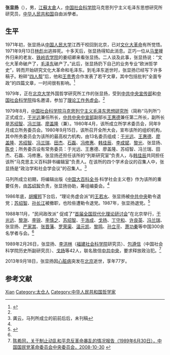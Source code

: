 {{Otheruses|other=名为张显扬的其他人物|张显扬}}
{{Infobox person
| 姓名     = 张显扬
| 图像     = 
| 图像大小 = 
| 出生日期 = {{Birth date|1936|10|1}}
| 出生地   = {{ROC}}[[江苏省|江苏省]]
| 死亡日期 = {{Death date and age|2013|9|18|1936|10|1}}
| 死亡地   = {{CHN}}[[北京市|北京市]]
| 国籍     = {{PRC}}
| 籍贯     = {{PRC}}[[江蘇省|江蘇省]]
| 父母     = 
}}
'''张显扬'''（{{bd|1936年|10月1日|2013年|9月18日|catIdx=Zhang}}），男，[[江蘇|江蘇]][[太倉|太倉]]人，[[中国社会科学院|中国社会科学院]]马克思列宁主义毛泽东思想研究所研究员，[[中华人民共和国|中华人民共和国]]自由派學者。

== 生平 ==
1971年初，张显扬从[[中国人民大学|中国人民大学]]江西干校回到北京，已对[[文化大革命|文化大革命]]有所觉悟。1971年9月13日[[林彪|林彪]]出逃摔死。十多天后，张显扬得知此消息。正巧一位从[[马里|马里]]援外归来的老友、[[铁岭农学院|铁岭农学院]]的姜绍卿来看张显扬。二人谈及此事，张显扬说：“文化大革命破产了，[[毛泽东|毛泽东]]破产了。”此后，张显扬扔下自己的业务专业“欧洲哲学史”，转而开始研究文化大革命和毛泽东。到毛泽东逝世时，张显扬已经写下许多稿子。粉碎“[[四人帮|四人帮]]”后，他和[[王贵秀|王贵秀]]合作发表了若干文章，其中包括批判“全面专政”的四篇文章，一时间很有影响。<ref name=zxy>{{Cite web |url=http://www.aisixiang.com/data/67379.html |title=张显扬，“四项基本原则”的由来——理论工作务虚会的前前后后，爱思想，2013-09-05 |access-date=2013-09-20 |archive-date=2021-04-12 |archive-url=https://web.archive.org/web/20210412014309/http://www.aisixiang.com/data/67379.html }}</ref>

1979年，正在[[北京大学|北京大学]]外国哲学研究所工作的张显扬，受到[[中共中央宣传部|中共中央宣传部]]和[[中国社会科学院|中国社会科学院]]指名邀请，参加了[[理论工作务虚会|理论工作务虚会]]。<ref name=zxy/>

1979年8月，[[中国社会科学院马克思列宁主义毛泽东思想研究所|中国社会科学院马克思列宁主义毛泽东思想研究所]]（简称“马列所”）正式成立，[[于光远|于光远]]兼任所长，[[中共中央中宣部|中共中央中宣部]]副部长[[王惠德|王惠德]]兼任第二所长，副所长是[[苏绍智|苏绍智]]、[[冯兰瑞|冯兰瑞]]、[[廖盖隆|廖盖隆]]（兼）。1980年4月，该所成立所学术委员会，同年9月成立所务委员会。1980年9月15日，该所召开全所大会，宣布该所的组织机构，其中所务委员会为该所的最高权力机构，由13名委员组成：[[于光远|于光远]]、[[王惠德|王惠德]]、[[廖盖隆|廖盖隆]]、[[苏绍智|苏绍智]]、[[冯兰瑞|冯兰瑞]]、[[田杰|田杰]]、[[石磊|石磊]]、[[冯修惠|冯修惠]]、[[韩佳辰|韩佳辰]]、[[李成斌|李成斌]]、[[黎光|黎光]]、张显扬、[[陈步|陈步]]；所务委员设有常务委员：于光远、王惠德、廖盖隆、苏绍智、冯兰瑞、田杰、石磊、冯修惠。张显扬还担任该所的“列斯研究室”负责人，与[[韩佳辰|韩佳辰]]共同担任该所“马克思主义百科辞书编辑室”负责人。在该所的四个学术会议的召集人中，张显扬是“政治学和社会学会议”的召集人。<ref name=gongyun>龚云，马列所成立的前前后后，未刊稿</ref>

马列所成立初期，将编辑出版《[[中国大百科全书|中国大百科全书]]·科学社会主义卷》作为该所的重要任务，由[[苏绍智|苏绍智]]负责，张显扬协助，筹组编委会。<ref name=gongyun/>

1986年底，[[胡耀邦|胡耀邦]]下台后，“理论务虚会派”的[[王若水|王若水]]、张显扬被[[中共中央|中共中央]]勒令退党；[[苏绍智|苏绍智]]、[[孙长江|孙长江]]被撤职，也险些遭勒令退党。1987年，张显扬退党。<ref name=qulujun>{{Cite web |url=http://www.aisixiang.com/data/60531.html?page=4 |title=曲路浚，对新左派、自由主义派、泛中国特色派的梳理与思考——左与右：五十步与百步之间（三十三），爱思想，2013-01-08 |access-date=2013-09-20 |archive-date=2019-08-19 |archive-url=https://web.archive.org/web/20190819053252/http://www.aisixiang.com/data/60531.html?page=4 }}</ref>

1988年11月，“民间政改派” 促成了“[[首届全国现代化理论研讨会|首届全国现代化理论研讨会]]”在北京举行，[[于光远|于光远]]、[[黎澍|黎澍]]、[[李锐|李锐]]、[[李慎之|李慎之]]、[[苏绍智|苏绍智]]、[[于浩成|于浩成]]、[[戈扬|戈扬]]、[[丁守和|丁守和]]、[[许良英|许良英]]、[[冯兰瑞|冯兰瑞]]、张显扬、[[严家其|严家其]]、[[张晋藩|张晋藩]]、[[罗荣渠|罗荣渠]]、[[温元凯|温元凯]]、[[黎鸣|黎鸣]]、[[孙立平|孙立平]]、[[萧功秦|萧功秦]]等中国300余名学者与会。<ref name=qulujun/>

1989年2月26日，张显扬、[[李洪林_(1925年)|李洪林]]（[[福建社会科学院|福建社会科学院]]研究员）、[[包遵信|包遵信]]（中国社会科学院历史所副研究员）、[[戈扬|戈扬]]等42人，联名致信[[中共中央|中共中央]]，要求释放政治犯。<ref>[http://www.minge.gov.cn/txt/2008-10/30/content_2546967.htm 陈希同，关于制止动乱和平息反革命暴乱的情况报告（1989年6月30日），中国国民党革命委员会中央委员会，2008-10-30] {{Wayback|url=http://www.minge.gov.cn/txt/2008-10/30/content_2546967.htm |date=20130921060715 }}</ref>

2013年9月18日，张显扬因[[心脏病|心脏病]]突发在[[北京|北京]]逝世，享年77岁。

== 参考文献 ==
{{reflist}}

{{Authority control}}
{{DEFAULTSORT:Zhang张}}
[[Category:張姓|Xian]]
[[Category:太仓人|Category:太仓人]]
[[Category:中华人民共和国哲学家|Category:中华人民共和国哲学家]]